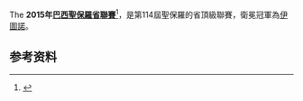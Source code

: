 {{Infobox football league season
|competition = [[巴西聖保羅省聯賽|巴西聖保羅省聯賽]]
|season = 2015年
|winners = 
|relegated = 
|other_titles = 2015 Paulistão Itaipava
|dates = January 31 – May 03, 2015
|num_teams = 20
|continentalcup1 = 
|continentalcup1 qualifiers = 
|continentalcup2 = [[巴丁|巴丁]]
|continentalcup2 qualifiers = 
|league topscorer = 
|biggest home win = 
|biggest away win = 
|highest scoring = 
|matches = 
|total goals = 
|longest wins = 
|longest unbeaten = 
|longest winless = 
|longest losses = 
|highest attendance = 
|lowest attendance = 
|prevseason = [[2014年巴西聖保羅省聯賽|2014]]
|nextseason = [[2016年巴西聖保羅省聯賽|2016]]
}}

The '''2015年[[巴西聖保羅省聯賽|巴西聖保羅省聯賽]]'''<ref>{{cite web|title=Por R$ 8 milhões, cervejaria compra nome do年巴西聖保羅省聯賽|url=http://www1.folha.uol.com.br/esporte/2015/01/1577152-por-r-8-milhoes-cervejaria-compra-nome-do-campeonato-paulista.shtml|publisher=Folha de São Paulo|accessdate=2015-03-30|archive-date=2018-02-25|archive-url=https://web.archive.org/web/20180225013417/http://www1.folha.uol.com.br/esporte/2015/01/1577152-por-r-8-milhoes-cervejaria-compra-nome-do-campeonato-paulista.shtml|dead-url=no}}</ref>，是第114屆聖保羅的省頂級聯賽，衛冕冠軍為[[伊圖諾|伊圖諾]]。
==参考资料==
{{reflist}}

{{soccer-stub}}
{{巴保聯}}